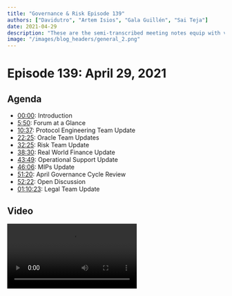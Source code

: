 ```yaml
---
title: "Governance & Risk Episode 139"
authors: ["Davidutro", "Artem Isios", "Gala Guillén", "Sai Teja"]
date: 2021-04-29
description: "These are the semi-transcribed meeting notes equip with video links, crosslinks, and more. Welcome to MakeDAO scientific Governance and Risk meeting #139 taking place on Thursday, April 29th at 17:00 UTC."
image: "/images/blog_headers/general_2.png"
---
```


# Episode 139: April 29, 2021

## Agenda

- [00:00](https://youtu.be/ZKMRegxLLXU): Introduction
- [5:50](https://youtu.be/ZKMRegxLLXU?t=350): Forum at a Glance
- [10:37](https://youtu.be/ZKMRegxLLXU?t=637): Protocol Engineering Team Update
- [22:25](https://youtu.be/ZKMRegxLLXU?t=1345): Oracle Team Updates
- [32:25](https://youtu.be/ZKMRegxLLXU?t=1945): Risk Team Update
- [38:30](https://youtu.be/ZKMRegxLLXU?t=2309): Real World Finance Update
- [43:49](https://youtu.be/ZKMRegxLLXU?t=2621): Operational Support Update
- [46:06](https://youtu.be/ZKMRegxLLXU?t=2763): MIPs Update
- [51:20](https://youtu.be/ZKMRegxLLXU?t=3080): April Governance Cycle Review
- [52:22](https://youtu.be/ZKMRegxLLXU?t=3142): Open Discussion
- [01:10:23](https://youtu.be/ZKMRegxLLXU?t=4223): Legal Team Update

## Video

<Video src="https://youtu.be/ZKMRegxLLXU" />

## Introduction

### Agenda and Preamble

#### LongForWisdom

[00:00](https://youtu.be/ZKMRegxLLXU)

- Hello everyone, and welcome to MakeDAO scientific Governance and Risk meeting #139 taking place on Thursday, April 29th at 17:00 UTC. My name is LongForWisdom, and I'm the Governance facilitator for MakerDAO.
- Feel free to interrupt. If you have comments or questions for any of those giving updates, please ask.

## Governance Update

#### Payton Rose

[01:13](https://youtu.be/ZKMRegxLLXU?t=73)

- It has been a busy Governance week. Two executives have passed our [standard weekly executive](https://vote.makerdao.com/executive/system-surplus-buffer-increase-and-burn-parameter-changes-yfi-a-addition-to-liquidations-2-0?network=mainnet#proposal-detail) that includes the system surplus buffer increase, burn parameter changes, and also YFI-A addition to Liq 2.0. Before the call, we were discussing the burner and surplus buffer. Sam will now jump in and talk about the lerp module he wrote that will go live.
  - SamM: We are using the lerp module to increase the surplus buffer. It's set to go from 30 to 60 million beginning tomorrow morning. It will take 99 days to meet the 60 million, targeting approximately 75% towards the surplus buffer and 25% toward the burner.
    - Payton: Awesome! And it's permissionless as well, which is exciting.
- The other executive that passed was our [Monthly Governance Cycle](https://vote.makerdao.com/polling/QmTxRwyh?network=mainnet#poll-detail) containing all the MIPs for the last month. Big congratulations to our four new core units being Content Production, Growth, MakerDAO Shop, and Protocol Engineering.
- We also had the [Declaration of Intent for eurDai](https://forum.makerdao.com/t/mip13c3-sp10-declaration-of-intent-eurdai/6766/17) and [MIP amendments](https://vote.makerdao.com/executive/approve-april-2021-governance-cycle?network=mainnet#proposal-detail) that passed for MIPs 4, 9, and 0. Those MIP sets added second collateral greenlight poll and allowed MIPs to be amended via the weekly cycle for their first three months of passage. Check that out if you want more detailed information.
- Concerning polls, [all four Liq 2.0 polls](https://forum.makerdao.com/t/maker-relay-ep-42/7673/1) passed. This will be moving wBTC-A and all three ETH Vaults into the Liq 2.0 framework slated for tomorrow's vote.
- Reminder: there are four days left to submit your greenlight votes on the most recent collaterals.
- Concerning Gov Alpha, we will have a meeting today with some parties interested in voting delegates. We will discuss the process and the framework. Hopefully, we'll have a detailed update on that next week.
- We are working on a GitBook Maker operation manual to assist with protocol knowledge and procedures. It is going to be helpful. We are drafting some changes to the Forum organization, so don't get too attached to the home page. We are going to be switching things around for the better.

#### Questions

- Aaron: Does the lerp module take into account the payroll deductions from the surplus buffer?
  - SamM: No. When it was crafted, we were not certain that it was going to pass.
  - Brian McMichael: Payrolls are ultimately going to be handled by the Keg, a streaming solution. The lerp is more of a point-to-point, but Keg's purpose was built for this. We'll get that out soon.
  - SamM: Coincidentally, the liquidations from yesterday completely countered the budget.
  - LongForWisdom: Yes, that's probably true.

## Weekly Updates

### Forum at a Glance

#### Payton

[5:50](https://youtu.be/ZKMRegxLLXU?t=350)

[Forum at a Glance - Forum Thread](https://forum.makerdao.com/t/forum-at-a-glance-april-23-29/7728)

##### Three-Point Summary

- “Holy liquidations Batman!” April 28th saw over \$15M of ETH effectively liquidated from ETH-B, ironically right before ETH hit an ATH.
- Liquidations revenue kick-started the burner, with over 300 MKR burned in 24 hours :fire:
- The peg remains strong, with ETH volatility likely to blame for a slight VWAP increase of DAI to \$1.002

##### Announcements

- Make sure to check out the [MIP45 Audit Summary](https://forum.makerdao.com/t/mip45-audit-summary/7612) if you haven’t had the chance yet!
- It’s the end of an era with the announcement that @Davidutro is [Retiring the Community Call](https://forum.makerdao.com/t/retiring-the-community-call/7694). It's sad. I'll leave it up to David!

#### David Utrobin

##### Community Call Farewell

[06:37](https://youtu.be/ZKMRegxLLXU?t=397)

- On Tuesday, I announced the end of the Community Call in its current form. The Community call has been the longest-running call at MakerDAO for the last few years. I've had the pleasure of hosting it. The Community Call covered weekly updates from Maker, issue discussion, special guests, and interesting technology in our space. The scope has been transformed and changed along with MakerDAO. As MakerDAO grows, we are seeing a large growth of specifically scoped community calls happening.
- I made a [forum post](https://forum.makerdao.com/t/retiring-the-community-call/7694) showing a graphic of the different types of public calls emerging. It appears to be the right time to retire the Community Call in its current form as a generalized community call. However, out of the ashes, phoenixes will rise (emphasis on the plural). I'm anticipating a lot of more tightly scoped calls. The Content Production Core Unit partnering with Growth and other Core Units will take over that Tuesday slot and do a version of the Community Call focusing on guests, BD verticals, etc. In the meantime, the Community Call is officially retired in its current form.

##### Discussions

- [Debt floor and smallholder consequences](https://forum.makerdao.com/t/debt-floor-and-smallholder-consequences/7637)
  - @jumnhy's first post to the forum asks about the state of the Debt Floor (dust) and what the community can be doing for small account holders.
- [Who do I call, if I want to call MakerDAO?](https://forum.makerdao.com/t/who-do-i-call-if-i-want-to-call-makerdao/7617)
  - @purrfection harks back to international politics and wonders how the DAO can effectively communicate with outside groups.

##### Signal Requests

- [Increase the DSR](https://forum.makerdao.com/t/signal-request-increase-the-dsr/7703)
  - @mrabino1 signals for an increase to the DAI Savings Rate, with multiple options for a “temperature check” of the community’s commitment to a positive DSR.
- [Adjust KNC-A Debt Ceiling](https://forum.makerdao.com/t/signal-request-adjust-knc-a-debt-ceiling/7706)
  - @monet-supply signals for action on KYC-A, following an announcement that KyberDAO will be moving to a new token.

### Protocol Engineering Team Update

#### Christopher Mooney

[10:37](https://youtu.be/ZKMRegxLLXU?t=637)

- It's a major accomplishment now that our team is called Protocol Engineering instead of Smart Contracts. Smart contract engineers are now moving from the foundation to a well-structured DAO. Hurrah!
- The Protocol Engineering team will be hosting office hours every Tuesday morning to make inquiries from other engineers in this space. You can also use #dev or #help on RocketChat for smaller inquiries.
- The Liq 2.0 executive is in Kovan, which includes all three Ethereum collateral types and wBTC. We're planning to put it on executive this Friday. It is big in terms of the number of assets under Liq 2.0. If there are any keepers on the call, Liquidations 2.0 is now taking liquidations. Still, we haven't seen anyone yet using the flash lending capability. There is a reference implementation of a keeper put out by the Integrations Team at the foundation. I want to encourage people to play with that and report any bugs for the two current active types, YFI, and LINK. If you manage to catch a liquidation or force liquidations yourself, and if there's a bug, please report it in #dev on RocketChat.
- The strength of Liquidations 2.0 helps us lean on Defi and single block composability to provide the liquidity to backstop the protocol without having a minimum of one keeper running on all the collateral types using that type of liquidation. We're in the same paradigm that we're with Liq 1.2, in which we need UIs or capitalized keepers to show up. It's going to be important that a keeper is running by next week.
  - Brian: I want to reiterate on the keepers. We had the big wave of liquidations the other day. Those went well with the Liq 1.0 system, and at this point, we've got a better infrastructure build-up around Liq 1.0 than we will around Liq 2.0 in the week. There are a lot of opportunities. If we have another drawdown, we're not in the same place infrastructure-wise as we're with the current system. If somebody else doesn't do it, we'll put out something for a hackathon project because we could use several different reference implementations. We would all like to have more versions of keepers that can interact with the system; ideally, we will integrate with AMMs, which will solve many problems. Still, after the Black Thursday event, we made many assumptions that 'if we build, they will come,' but that did not work. We need your help going forward.
  - Kurt: For future upgrades, the system should prioritize having more infrastructure in place and tested beyond smart contracts before rolling out to significantly large collaterals within two weeks. That is a general risk management consideration for future engineering projects.
  - Chris: There's certainly risk with staying on Liq 1.2. The liquidation process that we just had that was over 18 million USD almost filled the liquidations box with that one vault that gas liquidated. It's difficult to know the old auction systems and how well-capitalized these things will be. It's nerve-wracking at the beginning to see the bids. We were down around 12 million. We were undercapitalized by 12 million on that before the auctions were completed. There's a risk if we don't move as well.
  - Brian: On behalf of everyone from the protocol Engineering team, I want to thank the Maker community for making this transition possible.
- Chris: Regarding mandated actors, there's a multi-sig that has multiple members across multiple teams that were funded or will be funded once the monthly executive is executed. It will roughly put three months' worth of monthly operating expenses for the Protocol Engineering team into a smart contract that would be available in case of an emergency. Right now, it's funded through Dai. However, this is intended to use for emergencies. There is an entire class of emergencies concerning Dai losing value or becoming volatile. It's better to swap that Dai for non-volatile equivalent assets like USDC. If we end up in an emergency, we've at least three months of funding that will help the team clean things up or reboot the protocol and whatever is needed as long as it isn't tied to the fate of Dai.
  - Brian: Benefit of this is we will get Dai back out in the market, and it's liquid. Second, if we take on collateral types like USDC and those that go bad on this, it's unlikely that those will also go bad in the same situation that Dai does. We're trying to diversifying some of the risks through other assets.

#### Questions

- LongForWisdom: With regards to transition, do you guys have the date that you're officially free?
  - Chris: I don't have an exact date, but it's around the first week of May.
  - Brian: The Foundation hasn't told us when they are firing us. We will let you know, haha.
- LongForWisdom: Should we consider delaying big ones until we have the solid infrastructure around Liq 2.0?
  - Chris: It has been considered, and it's that risk trade-off that we just mentioned. The assessment is that with too large a pullback, the old liquidation system can't perform well. We're confident that the new system can. It requires a back stopper running. The biggest risk is that we haven't seen that backstop keeper appears in the community, and foundations can't run one.
  - LongForWisdom: That seems strange to me. Liquidation works as long as there isn't a significant pullback. Wherein for Liq 2.0, we don't know the pullback effect. It could be bad if those keepers aren't up.
  - Chris: We know that the keepers that exist can handle around 20 million in liquidations. We could anticipate that the bidding we saw with these large liquidations can also occur on a 20 million liquidation. There're some assumptions baked into it, but I think that's fine.
  - Brian: If you got the skills, assume that you know there will be a huge opportunity for cheap collateral in a major pullback. However, if everybody has the same idea, then we will liquidate you at market price. If you're on your own and nobody else has done that, you're going to get some deals.

### Oracle Team Update

#### Nik Kunkel

[22:25](https://youtu.be/ZKMRegxLLXU?t=1345)

- We're getting ready to post the Oracle Core Unit proposal. I spend most of my days now speaking with lawyers, which is not so fun. Regarding the ABDK side of things, we are already in touch with them to complete the final audit reports and announce it soon as we get that information.
- We're going to redeploy all of the existing Uniswap LP oracles to the new version that, through the help of the SC team, especially Kurt, has been optimized. It's quite efficient and will save a lot of gas fees. We want to do the rollout within the next couple of weeks. It will be dependent on how much we're trying to stuff inside the executive votes. I am not sure what the SC team planned out there, but we may have to wait until the following week if it's a bloated spell. The gas limit was raised this past week. We may have more wiggle room than we think.
- There was a [dark feed that wanted to off-board](https://forum.makerdao.com/t/7555/1). They've already shut down their feed. We need to remove their key from the oracle SC. We also need to add a Defi saver. We will work with those guys to make sure that we get those into some spells. It's a heavy operation because every time we onboard or offboard oracles, we need to get on a call with them and add or remove the feed. We currently have 15-20 oracles, which is a very heavy operation. We may perform two phases.
- Concerning Oracle R&D, we have a new pricing tool that we've been working on for an extremely long time. It's been almost a year in the final stages of testing. We want to push it out within the next few weeks. It's called `Gopher.` Currently, if you want the price of ETH-USD, you go to all the different exchanges that have ETH-USD. When you have the data, you can go through whatever data processing you want and then spit out the price. That model is inefficient because if you're querying many exchanges, some of the APIs don't respond in time, and others may time out. A better way would be to ping exchanges for all the data and prices constantly. You will have all of those prices cached. When you want to know the price, let's say ETH-USD, you now have all the data for signal processing.
- In parallel, we've another new feature that we call `Spire,` which enables another P2P solution to back up the Oracle system. Many of you might be aware that we had issues with Scuttlebutt within the past year, particularly thanksgiving. Scuttlebutt is a P2P network where all of the feeds are exchanging price messages.
- Regarding the Oracle Stack, we want to make sure that everything is hyper resilient. If any of the components breaks, such as pricing tools, then there is a backup pricing tool. If this networking layer breaks, then there is another networking layer. Hence, with `Spire,` we will have Lib P2P acting in parallel with Scuttlebutt. If Lib P2P fails, we have Scuttlebutt and vice-versa. The next step would be to get the client diversity, just like ETH 2.0 has multiple clients; We have Teku, Nimbus, Prism, and Lighthouse. We want to have multiple reference implementations that follow the same common spec. Right now, we have one oracle client, `Omnia.` We are beginning to create a second reference implementation called `Ghost.` after that, I would like to see a third-party team as part of the core unit to give some money in helping to create different client and maintain them. This diversification helps us to stay away from repeating the same design approach.

### Risk Team Update

#### Primoz Kordez

[32:25](https://youtu.be/ZKMRegxLLXU?t=1945)

- We are preparing to release the next batch of proposed parameters for Liquidations 2.0 for the remaining vault types. We will propose parameters for the ten smaller vault types. We will cover them this week, and next week, we'll propose some parameters for Uni LPs. According to the plan, we have all vault types activated apart from stable coins and PSM in Liquidations 2.0. It should take less than three weeks but depends on the voting process and the Smart Contracts team to implement everything according to the plan.
- As was mentioned today, @Monet-supply made a [signal to lower the KMC debt ceiling to zero](https://forum.makerdao.com/t/signal-request-adjust-knc-a-debt-ceiling/7706) because the KMC token is being migrated to a new version. We need to disable the vault. There are a few methods to do that. We will likely propose to decrease the DC. We can gradually increase the stability fee, and at some point, we will probably disable Oracles. We will then see whether the new KMC token will be onboarded soon after because this was the lowest utilized vault. We have seen 10,000 debt exposure on average in the past, and this vault costs Maker more than it was earning through the stability fees.
- We started preparing for a new set of collaterals evaluations. There was a consensus between other facilitators that the future focus will be on Sushi LPs. A few applications for Sushi LPs were already [posted](https://forum.makerdao.com/c/collateral-onboarding/co/17) this week, and we will likely soon choose between those pairs to begin working on evaluations.
- Yesterday, we had an analysis on ETH-B auctions. Surprisingly, the bids were solid this time. This surpassed expectations because ETH-B auctions haven't been perfect in the past. I'm going to mention a few metrics; There were about 360 auctions in total. The total amount of debt liquidated was 16 million, penalty fees collected 2 million, which is a full collection of penalty fees. There were only 16 auctions where a fraction of penalty fees were not collected. Maker could collect another 20 thousand more Dai. There were between two to three addresses that were bidding, which is more than usual. There were also two-thirds of initial bids or zero bids, something that was observed in the past. The good news is that Liq 2.0 will make zero bids impossible. From the Maker side, the outcome was great. We saw a good response. We also confirmed the `box.` The pending liquidation size limit isn't too high. Keepers were fairly capitalized. the most significant metric is the profit keepers made or how much the vault owners lost. This number was good considering the best results because auctions settled on average at 4% below market price. This means that vault owners lost penalty fees and another 4%.
- We had surplus auctions, the so-called `flap` auctions. We hit the 30 million surplus. They are doing fine. MKR being sold in these auctions is on average 5% above market prices. There isn't a large number of keepers bidding in these auctions. On the other hand, we won't be seeing this huge amount of `flaps` anymore because we are increasing the surplus buffer unless we have a larger liquidation event again.
- Besides the ongoing release of Liq 2.0 parameters, we are also working on updating risk parameters. Usually, on our side, at the end of the month, we update three premiums DCs, which are then used for the parameter proposal group that meets next week. We expect to have new suggested parameters for May.

### Real-World Finance Team Update

#### Sebastien Derivaux

[38:30](https://youtu.be/ZKMRegxLLXU?t=2309)

- Update on NewSilver: More loan audits were made last week, and now we have half a million invested in this NewSilver vault.
- We have a call with the legal team next week to discuss monthly due diligence and concentration in Florida. Initially, we made the limit of 30% in maximum exposure of any state in the US, but there's been a lot of activity in Florida. We will ask him about stopping low-exposure loans in Florida if the threshold is met. Otherwise, everything is working fine. There was also the new drop of investors in the pool, making repayment of Maker loan. That's why it's 400k; we can know that all the smart contracts are working from this.
- Regarding collateral onboarding, we will try to push a new batch of Centrifuge assets either the end of next month or the first week of June to be ready on our side and evaluate up to 4 Centrifuge assets. We will be able to onboard whatever Governance decides.
- We made progress on trust models as well. Matthew [released new documents](https://forum.makerdao.com/t/rwa001-a-custody-agreement/7724) today. we're still confused about its success as well as the other ones.
- I had a call with a lawyer yesterday. A month ago, it was the first call with Arnold & Porter LLP. We had a call with a partner in the US who's an expert in structure finance, and he has some connections with Arnold & Porter. They also lobbied for crypto in Washington. They have good expertise in regulation as well. I will write documentation about MakerDAO and the regular assets for MakerDAO to help them get up to speed. If everything works, we will begin to hire them next month to audit NewSilver investments.
- Finally, we surpassed 10 million in monthly revenue, which is an all-time high. I will present the monthly financial reports early next week, and maybe we will be able to discuss them in the next G&R call.
  - David: How much revenue we made from PSM this month?
  - Seb: I don't have a hard number, but I saw they were below 1 million, which is relatively insignificant for Maker.

### Operational Support Update

#### Juan Guillén

[43:49](https://youtu.be/ZKMRegxLLXU?t=2621)

- We have been busy transitioning to SES and incorporating a lot of feedback that's been given to us. Amy is working in the background on various projects in the foundation.
- Regarding Know Your MIP, we had Stani from Aave and some presenting [KYM #8](https://forum.makerdao.com/t/know-your-mip-kym-08-mip50-direct-deposit-module-monday-april-26th-17-00-utc/7566/3). MIP50 was very interesting. The recording is on YouTube.
- Yesterday, we had [MCO2](https://forum.makerdao.com/t/collateral-onboarding-call-31-mco2-token-wednesday-april-28-16-00-utc/7615), a carbon credit market application, the MIP6 application that is already on YouTube.
- On the core units side of things, we had [Request Network last Friday](https://www.youtube.com/watch?v=9nwTPJo3d50) explaining how to use it and showing their new features. Tomorrow, we will have a [workshop to set up OKRs](https://forum.makerdao.com/t/core-unit-rituals-01-okrs-workshop-with-andy/7682) with Andy from SCS.

### MIPs Update

#### David Utrobin

[46:06](https://youtu.be/ZKMRegxLLXU?t=2763)

![](https://i.imgur.com/iKL6ZuL.png)

![](https://i.imgur.com/RZiiYgN.png)

![](https://i.imgur.com/7CtbfHD.png)

![](https://i.imgur.com/eoYc7vh.png)

![](https://i.imgur.com/90n3Cpa.png)

![](https://i.imgur.com/GWoXvUR.png)

![](https://i.imgur.com/RsXiY05.png)

![](https://i.imgur.com/OmQQP4g.png)

![](https://i.imgur.com/KULr1Nl.png)

## Procedural

### April Governance Cycle Review

#### LongForWisdom

[51:20](https://youtu.be/ZKMRegxLLXU?t=3080)

- We managed to avoid the issues we had with MKR voters this month, at least for the MIPs. We had trouble getting things passed in time for the executive on Monday. It worked out in the end, but it's good to highlight this situation. This is the main reason why we are proposing the change to the Monthly Governance cycle, which David referred to as [MIP51](https://forum.makerdao.com/t/mip51-monthly-governance-cycle/7366). Hopefully, that will help resolve the issue in the future. It includes changes to the way that the monthly event cycle works. We may take time next month to discuss it when it goes into voting.

## Open Discussion

[52:22](https://youtu.be/ZKMRegxLLXU?t=3142)

### Governance Core Cycle

- LongForWisdom: This is the moment for everyone to present comments or questions regarding the last monthly cycle. Chris Mooney states that he is in support of the change. It should change the Governance cycle slightly and make things easier around executives. I encourage everyone to read over MIP51 to have an understanding of how things are changing. Also, we saw a lot of new Core Units get ratified. We offer congratulations to those facilitators and those within those Core Units that went through. It's been fantastic to see more people joining the DAO.

### MKR compensation working group

- David Utrobin: I am curious whether there is an update concerning the MKR compensation working group? We have to discuss all these queries coming to fruition.
  - LongForWisdom: I haven't mentioned it up to this point because the group was not yet ready to publicly state anything definitive. We met last Friday, and we've been meeting every day since then to discuss various things. We are making progress. We continue leaning towards guidelines and strict restrictions. The hope is to lay out some guidelines, Core Units that are less sure about MKR compensation. Also, guidelines that allow Governance to compare individual core units' compensation structures against the guidelines that we put initially release. We set a rough target for May 10th to have something substantial and formal released for everyone. In the meantime, we will continue to work on it.
  - Payton: We approved protocol engineering testing. They've got some contracts working, but will there be further discussion on that structure, or will that be included in an upcoming executive?
  - Derek: Are you referring to the mechanism or the quantity?
  - Payton: The mechanism has already been approved in terms of minting or how it's done.
  - Derek: Perfect. Brian has written a contract called DssVest. We have a specification written up for it. I imagine us submitting it to the forum within the next few weeks. I want to keep the focus on Liq 2.0 for the time being. Nonetheless, it's written up and will be posted as soon as we get past this hurdle of Liquidations.

### Governance and Risk Meeting Structure Discussion

- LongForWisdom: Does the structure of this meeting meet the audience's requirements? Could it be more effective, and how well would it scale as we add more Core Units? Some people state that they like it the way it is. Other people would like to see some changes. Does anybody want to chime in?
  - Chris Mooney: I tried to change the format of the Protocol Engineering team meeting disclosure. I was doing stand-up with the entire DAO, and we had to surface the important stuff at some point. I like the format of this meeting. I think it's necessary. It's going to have to change shape, and it's funny that it's "Governance and Risk" because we are a little off that mandate. It's more like an all-hands.
  - LongForWisdom: Yes, that's fair. I have this bad habit of assuming everything is Governance because it all involves Governance knowing things.
  - Kurt: I was going to make that exact point. All decision-making for the DAO falls under Governance.
- Aaron (in the chat): When will Growth have a section in this meeting?
  - LongForWisdom: Probably next week. I haven't yet spoken with anybody from the new Core Units. They are all welcome to do a weekly update. I encourage you to get in touch with me to slot a regular segment. I hope we will begin to see biweekly updates.
- David Utrobin: This call is primarily focused on updates and issue discussion. Eventually, updates will continue to grow. The benefit of having the "issue discussion" as part of this call is that everyone is present; it's an all-hands event, and you have all of the key people ready to give feedback. If we were to split off the Governance and Risk meeting in the future, my recommendation would be to do a town hall for updates and a town hall for issue discussion. Make sure that people attend both at similar levels of importance. My main concern is with this call becoming way too bloated through the growth of Core Units and issues, etc.
  - LongForWisdom: The issue discussion concern is important. As you say, it's a chance for people to discuss whatever they want with all the involved people. I haven't explicitly considered splitting up, but we could potentially do something like that. We could publically split up this meeting and follow an agenda of the first 45 minutes for updates, and at the end, we initiate the discussion. Anybody can show up to both calls.
  - David Utrobin: Yes, I like that idea a lot.
  - LongForWisdom: Five-hour-long calls are a shock. I want to avoid adding time to this meeting. I know a lot of people find this useful. Some people are already frustrated by its length. It's one and a half hours long on a regular. I wouldn't want to push far above that. @juanjuan, I know you had some comments on the meeting. Do you have anything to share?
  - Juan Guillén: I'm a little more empathetic. I want to make sure that we don't talk to only each other and that we are more inclusive. I'm thinking about the objective of this call; what the audience wants and why. I asked many questions to several people. I would like to know if the people who see this once a week believe that's enough for them? What was the objective of the call: more to discuss things, give updates? That's the road I went down. Unfortunately, I don't have a solution. I would like to hear any ideas and opinions.
  - David Utrobin: Regarding the discussion section, one of our disadvantages is that we don't plan very deeply for what we will discuss. Generally, it works out. But it is critical to know who the relevant people are to discuss certain issues and make sure they are available and present for when those issues are discussed. If we do split off into more focused "issue discussion calls," inclusivity is a huge deal by being able to have everybody there and synced. It's very important to have that.
- LongForWisdom: We often run these calls, and we have fairly full audiences, right? But it tends to be the same people speaking, those that are most familiar. If you are someone in these calls which doesn't often speak, and there's anything you want to share with me privately that you think we could do to make it easier, please feel free to speak right now.
  - Kurt: It's important to not get in the habit of making decisions on this call. Any call will not line up well with at least one participant's time zone, And people may have other reasons they can't make a call. It's important to emphasize the more asynchronous forms of communication for finalizing decisions, namely the Forum and RocketChat, for more ephemeral things.
  - LongForWisdom: That's another good point. That's always been the goal, to avoid actual decision-making in these calls. Generally, we do fairly well with that. We often have people proposing courses of action, but we don't determine them, not in the regular call. However, there are some emergency examples that we had.
  - Kurt: Many contexts come through in this call. Now that we have the great summaries, people can catch up on them and review the discussions. Thereby, they can raise it in a separate forum post. Even though we don't explicitly make decisions, sometimes the context of this call carries through to what the decision will be. It's important to make sure that it gets out there and everyone has a chance to respond.
- Payton: Would an anonymous question line help make sure we can get people to answer without necessarily putting them on the spot in front of everyone?
  - LongForWisdom: Yes, that's a good idea, especially for those who watch the call but don't tend to show up live. We could put something like that together.
  - Christopher Mooney: Yes, that's a really good idea. I've seen this done in larger companies, but it also works in our community because people want to maintain their anonymity.
- Matthew Rabinowitz: Another idea would be the mandated actors who go through the normal cycle. In many ways, so much of what is being said on those calls could be pre-recorded and put on YouTube or somewhere else as a reference. People could watch them in advance. Those who don't watch it could hear the top three salient points of that video. This would allow us to get through an entire section much faster where there are all the references elsewhere.
  - Kurt: Any reasons why you suggest video segments as opposed to a text-based format?
  - Matthew Robinowitz: Either way. Some people prefer to talk. Others prefer to type.
  - LongForWisdom: We considered that before, and the concern I have is that it requires more coordination for anyone that wants to keep up to date. With the current setup, the call is during a fixed time; we show up, and then that's all good. If it becomes meaningful to participate, I need to read this document, watch these videos, and show up. But maybe that's something the people and community could perhaps do or would even want to do. Payton has good experience with speeding up meetings, but it may be difficult to enforce it on other people. We can always try.

### Legal Team Update

#### Matthew Rabinowitz

[01:10:23](https://youtu.be/ZKMRegxLLXU?t=4223)

- We worked with Chris through the MIP21 circuit and confirmed that the RWA001A moved 50 Dai back and forth.
- Yesterday, we had a two-hour conference call with WFSF Bank. We went through the entire structure, and they are ready to go. We somewhat of a "chicken in the egg" scenario; the custody account needed to act as a bank account needs to be formed to connect with the broker-dealer. You can't have that until you the trust is formed. We don't have the trust formed yet because the community hasn't greenlighted the transaction. We will perform an interim step; we will use a short form trust agreement that intentionally shortens it. This will be amended and restated by the actual operative document that we'll be putting in the forum in short order. That will allow us to form the account to connect it to the broker-dealer and short-circuit in a couple of weeks. We went through the trust agreement comments that we put forth. I wouldn't say they push back. They have some concerns, but they are integrating them.
- ![](https://i.imgur.com/0a8W6it.png)
- This is an exhibit that has not yet been accepted.t this is the general narrative of what we're trying to advance and into the trust agreement. The entire trust structure includes all the legal documents, credit agreements, and downstream documents. There are hundreds and hundreds of pages that very few people will read. Frankly, the trustee, the LendCo, the trust sponsor are the parties that need to be involved in every line. And they are. The most important idea to grasp is the narrative that we are trying to mimic, what we use with crypto vaults but in a real-world structure. In the context of being a verification agent, the trustee will be responsible for funds that come in and come out before they can issue a loan. Once a loan is repaid, they need to verify the outstanding debt for this given vault and then compare it to the DC. If one is greater than the other, then there's a certain action they have to take, which cuts off the downstream credit and allows the downstream loans from that to unwind organically. It's no different if we took the DC on ETH-A, when it's outstanding at whatever it is, 2 billion, and change it to 1 billion. None of those loans would be foreclosed upon or be liquidated. They would sit there while people would complain that they can't take out new loans.
- The context is the same with the DAO's ability to issue a liquidation order to trigger the liquidation event that the trustee will monitor and check on a routine basis to see if the DAO has initiated that. I always want to stress that this is a nuclear event and, as I [posted in the forum](https://forum.makerdao.com/t/6s-rwa001-a-how-makerdao-is-protected/7723) earlier today, how MakerDAO is protected in this context. The LendCos have certain covenants pursuant to the credit agreement. If they don't meet those requirements, the trustee will be the party that will liquidate LendCo faster than the DAO ever will.
- We spent some time yesterday working through the verification process. This is an essential point for every trustee that is ever going to be a trustee for what this type of structure will be used. It's going through the educational process of learning how to read it at a core level. It doesn't involve cool UI and UX - I like Dai Stats and Maker burn; it's all neat but, if somebody was nefarious, how much of that could be manipulated? We have to make the game theory for how we get the trustee to read the blockchain. Fancy UX portals are neat, but how do they go down the next layer? I sent out a forum post, and Chris went through it and confirmed the sequences. I have a verification portal that I'll be using with WSFS Bank. It's currently in the early alpha stage. the imperative point would be that they need to learn how to affect Etherscan. This is marrying two worlds that never were destined to date. How do you have a trustee that's spectacular with paperwork and perfected UCC1 senior position loans as well as looks at blockchain and the numbers?
- We do have a step sequence portal that's largely automated. We would feel on their perspective. It's like being a pig on roller skates; 'You want me to do what? I click on this contract, and it says `ilk,` what does that mean?' We can all smile at it, but it's true. Eventually, they'll realize it is not a big deal and turn into the routine course of business.
- That is all I have to cover right now. We are in the final stages. I posted the [custody agreements](https://forum.makerdao.com/t/rwa001-a-custody-agreement/7724/8). We were patenting the security agreement, which is a UCC1 document. It's very straightforward. After that, we have the credit agreement, which is 60 pages, followed by the trust agreement. These two last documents contain all the salient points. The community needs to compare them to the term sheet presented. Some minor changes are lightly in favor of the DAO. None of the changes were against it or in favor of me. one major change is the addition of another tenant, which was already outlined in the downstream documents, including Tesla.

##### Further Discussion

- [Someone](https://youtu.be/ZKMRegxLLXU?t=4673): Our RWA Core Unit has attorneys looking at this. Have they given back any input to the community?
  - Sébastien Derivaux: Yes. We are in discussion with Arnold & Porter LLP. We are waiting for the final document from Matthew. We will use them first on the assessment of NewSilver. We will also have those lawyers review this structure. It might take some time, and we could first look at the structure ourselves. We have a good lawyer, Christian, in the community. He might help with that. He is used to those structures. We need to find a good strategy between acting fast, being bulletproof, or 100% confident. First, we need to be sure that it's working. If minor details need to be fixed later, it's less of a big deal. For instance, I checked some documents, but I thought that Cayman Entity has ownership of the funds, and the funds are transferred in US dollars in them, no longer in the Delaware trust. It's the initial MIP. I saw that Martin is now director or at least has executive power in the Cayman's Entity. It seems to be a trustee of the Delaware trust as well. That's what we need to figure out.
  - Frank Cruz: It was going to be Dai that went into Cayman, right?
  - Sébastien Derivaux: Dai would go to the OTC broker, but then the broker would send the funds to the Delaware trust instead of the Cayman Entity. Cayman Entity was the owner of a smart contract but unable to do anything. This was why they couldn't prove that they were the owners of the wallet.
- Matthew Robinowitz: The way this structure is contemplated is that there is a trust sponsor, which is the party that creates or causes the creation of a Delaware statutory trust. In this case, it is a Cayman exempt entity. It becomes in possession of Dai and automates by the smart contract to sends that Dai. There is a gap where it becomes legal in a "term to rest." Dai is sent, bumped, or pushed to the broker-dealer, which will have irrevocable transfer instructions to immediately exchange that dive for US dollars and send them to the Cayman Entities account at WFSF Bank. That account then has irrevocable transfer instructions pursuant to that escrow agreement to transfer those US dollars to the trust that is now underneath and governed by that trust agreement. It's exactly the reverse whenever funds are returned.
  - Sébastien Derivaux: Yes, the irrevocable transfer on the bank account is something that I don't know is possible and how irrevocable it is.
  - LongForWisdom: These are questions for another meeting. Thank you for the update, and it's good to see progress made. I will talk to you all soon!

## Common Abbreviated Terms

`CR`: Collateralization Ratio

`DC`: Debt Ceiling

`ES`: Emergency Shutdown

`GF`: Governance Facilitator

`SF`: Stability Fee

`DSR`: Dai Savings Rate

`MIP`: Maker Improvement Proposal

`OSM`: Oracle Security Module

`LR`: Liquidation Ratio

`RWA`: Real-World Asset

`RWF`: Real-World Finance

`SC`: Smart Contracts

`Liq`: Liquidations

## Credits

- Artem Gordon produced this summary.
- David Utrobin produced this summary.
- Gala Guillén produced this summary.
- Sai Teja produced this summary.
- Everyone who spoke and presented on the call, listed in the headers.

